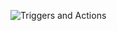 <img
  className="block dark:block"
  src="/images/automation/alerts/automation2.png"
  alt="Triggers and Actions"
/>